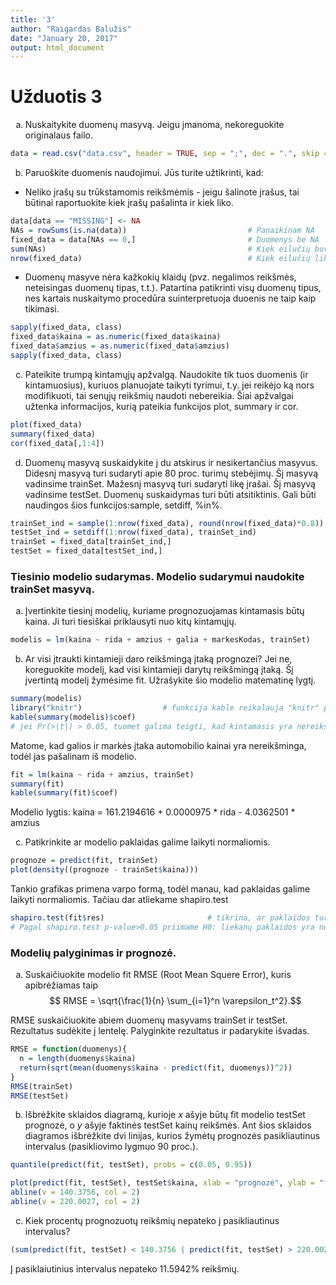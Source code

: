 ---
title: '3'
author: "Raigardas Balužis"
date: "January 20, 2017"
output: html_document
---
# Užduotis 3 

a) Nuskaitykite duomenų masyvą. Jeigu įmanoma, nekoreguokite originalaus failo.
```{r}
data = read.csv("data.csv", header = TRUE, sep = ";", dec = ".", skip = 7)
```
b) Paruoškite duomenis naudojimui. Jūs turite užtikrinti, kad:

* Neliko įrašų su trūkstamomis reikšmėmis - jeigu šalinote įrašus, tai būtinai raportuokite kiek įrašų pašalinta ir kiek liko.
```{r}
data[data == "MISSING"] <- NA
NAs = rowSums(is.na(data))                           # Panaikinam NA
fixed_data = data[NAs == 0,]                         # Duomenys be NA
sum(NAs)                                             # Kiek eilučių buvo su NA(t.y. kiek panaikinom)
nrow(fixed_data)                                     # Kiek eilučių liko po NA pašalinimo
```
* Duomenų masyve nėra kažkokių klaidų (pvz. negalimos reikšmės, neteisingas duomenų tipas, t.t.). Patartina patikrinti visų duomenų tipus, nes kartais nuskaitymo procedūra suinterpretuoja duoenis ne taip kaip tikimasi.
```{r}
sapply(fixed_data, class) 
fixed_data$kaina = as.numeric(fixed_data$kaina)
fixed_data$amzius = as.numeric(fixed_data$amzius)
sapply(fixed_data, class)                         
```
c) Pateikite trumpą kintamųjų apžvalgą. Naudokite tik tuos duomenis (ir kintamuosius), kuriuos planuojate taikyti tyrimui, t.y. jei reikėjo ką nors modifikuoti, tai senųjų reikšmių naudoti nebereikia. Šiai apžvalgai užtenka informacijos, kurią pateikia funkcijos plot, summary ir cor.
```{r}
plot(fixed_data)
summary(fixed_data)
cor(fixed_data[,1:4])
```
d) Duomenų masyvą suskaidykite į du atskirus ir nesikertančius masyvus. Didesnį masyvą turi sudaryti apie 80 proc. turimų stebėjimų. Šį masyvą vadinsime trainSet. Mažesnį masyvą turi sudaryti likę įrašai. Šį masyvą vadinsime testSet. Duomenų suskaidymas turi būti atsitiktinis. Gali būti naudingos šios funkcijos:sample, setdiff, %in%.
```{r}
trainSet_ind = sample(1:nrow(fixed_data), round(nrow(fixed_data)*0.8)) # Atsitiktinių indeksų aibė (80% duomenų)
testSet_ind = setdiff(1:nrow(fixed_data), trainSet_ind)                # Atsitiktinių indeksų aibė, (20% duomenų)
trainSet = fixed_data[trainSet_ind,]                                   # 80%
testSet = fixed_data[testSet_ind,]                                     # 20%
```
### Tiesinio modelio sudarymas. Modelio sudarymui naudokite trainSet masyvą.

a) Įvertinkite tiesinį modelių, kuriame prognozuojamas kintamasis būtų kaina. Ji turi tiesiškai priklausyti nuo kitų kintamųjų.
```{r}
modelis = lm(kaina ~ rida + amzius + galia + markesKodas, trainSet)
```
b) Ar visi įtraukti kintamieji daro reikšmingą įtaką prognozei? Jei ne, koreguokite modelį, kad visi kintamieji darytų reikšmingą įtaką. Šį įvertintą modelį žymėsime fit. Užrašykite šio modelio matematinę lygtį.
```{r}
summary(modelis)
library("knitr")                  # funkcija kable reikalauja "knitr" paketo
kable(summary(modelis)$coef)
# jei Pr(>|t|) > 0.05, tuomet galima teigti, kad kintamasis yra nereikšmingas mpg, todėl jį galima pašalinti
```
Matome, kad galios ir markės įtaka automobilio kainai yra nereikšminga, todėl jas pašalinam iš modelio.
```{r}
fit = lm(kaina ~ rida + amzius, trainSet)
summary(fit)
kable(summary(fit)$coef)
```

Modelio lygtis: kaina = 161.2194616 + 0.0000975 * rida - 4.0362501 * amzius

c) Patikrinkite ar modelio paklaidas galime laikyti normaliomis.
```{r}
prognoze = predict(fit, trainSet)
plot(density((prognoze - trainSet$kaina)))
```

Tankio grafikas primena varpo formą, todėl manau, kad paklaidas galime laikyti normaliomis.
Tačiau dar atliekame shapiro.test

```{r}
shapiro.test(fit$res)                       # tikrina, ar paklaidos turi normalųjį skirstinį
# Pagal shapiro.test p-value>0.05 priimame H0: liekanų paklaidos yra normalios.
```

### Modelių palyginimas ir prognozė.

a) Suskaičiuokite modelio fit RMSE (Root Mean Squere Error), kuris apibrėžiamas taip $$ RMSE = \sqrt{\frac{1}{n} \sum_{i=1}^n \varepsilon_t^2}.$$

RMSE suskaičiuokite abiem duomenų masyvams trainSet ir testSet. Rezultatus sudėkite į lentelę. Palyginkite rezultatus ir padarykite išvadas.
```{r}
RMSE = function(duomenys){
  n = length(duomenys$kaina)
  return(sqrt(mean(duomenys$kaina - predict(fit, duomenys))^2))
}
RMSE(trainSet)
RMSE(testSet)
```
b) Išbrėžkite sklaidos diagramą, kurioje $x$ ašyje būtų fit modelio testSet prognozė, o $y$ ašyje faktinės testSet kainų reikšmės. Ant šios sklaidos diagramos išbrėžkite dvi linijas, kurios žymėtų prognozės pasikliautinus intervalus (pasikliovimo lygmuo 90 proc.).
```{r}
quantile(predict(fit, testSet), probs = c(0.05, 0.95))

plot(predict(fit, testSet), testSet$kaina, xlab = "prognozė", ylab = "faktinės reikšmės")
abline(v = 140.3756, col = 2)
abline(v = 220.0027, col = 2)

```

c) Kiek procentų prognozuotų reikšmių nepateko į pasikliautinus intervalus?
```{r}
(sum(predict(fit, testSet) < 140.3756 | predict(fit, testSet) > 220.0027)) / length(predict(fit, testSet)) * 100
```

Į pasiklaiutinius intervalus nepateko 11.5942% reikšmių.







